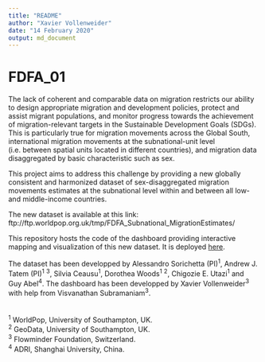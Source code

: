 ```yaml
---
title: "README"
author: "Xavier Vollenweider"
date: "14 February 2020"
output: md_document
---
```

# FDFA_01
The lack of coherent and comparable data on migration restricts our ability to design appropriate migration and development policies, protect and assist migrant populations, and monitor progress towards the achievement of migration-relevant targets in the Sustainable Development Goals (SDGs). This is particularly true for migration movements across the Global South, international migration movements at the subnational-unit level (i.e. between spatial units located in different countries), and migration data disaggregated by basic characteristic such as sex.

This project aims to address this challenge by providing a new globally consistent and harmonized dataset of sex-disaggregated migration movements estimates at the subnational level within and between all low- and middle-income countries. 

The new dataset is available at this link: ftp://ftp.worldpop.org.uk/tmp/FDFA_Subnational_MigrationEstimates/

This repository hosts the code of the dashboard providing interactive mapping and visualization of this new dataset. It is deployed <a href="https://gravier.shinyapps.io/fdfa_01_dev_v4/" target="_blank">here</a>.


The dataset has been developped by Alessandro Sorichetta (PI)^1^, Andrew J. Tatem (PI)^1^ ^3^, Silvia Ceausu^1^, Dorothea Woods^1^ ^2^, Chigozie E. Utazi^1^ and Guy Abel^4^. The dashboard has been developped by Xavier Vollenweider^3^ with help from Visvanathan Subramaniam^3^.
<br>
<br>
<br>
^1^ WorldPop, University of Southampton, UK.<br>
^2^ GeoData, University of Southampton, UK. <br>
^3^ Flowminder Foundation, Switzerland. <br>
^4^ ADRI, Shanghai University, China. <br>